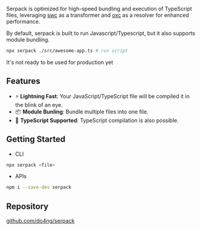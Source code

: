 Serpack is optimized for high-speed bundling and execution of TypeScript files, leveraging [swc](https://swc.rs/) as a transformer and [oxc](https://oxc.rs/) as a resolver for enhanced performance.

By default, serpack is built to run Javascript/Typescript, but it also supports module bundling.

```bash
npx serpack ./src/awesome-app.ts # run script
```

<Box type="error">It's not ready to be used for production yet</Box>

## Features

- ⚡ **Lightning Fast**: Your JavaScript/TypeScript file will be compiled it in the blink of an eye.
- 📦 **Module Bunling**: Bundle multiple files into one file.
- 🚀 **TypeScript Supported**: TypeScript compilation is also possible.

## Getting Started

- CLI

```bash
npx serpack <file>
```

- APIs

```bash
npm i --save-dev serpack
```

## Repository

[github.com/do4ng/serpack](https://github.com/do4ng/serpack)
